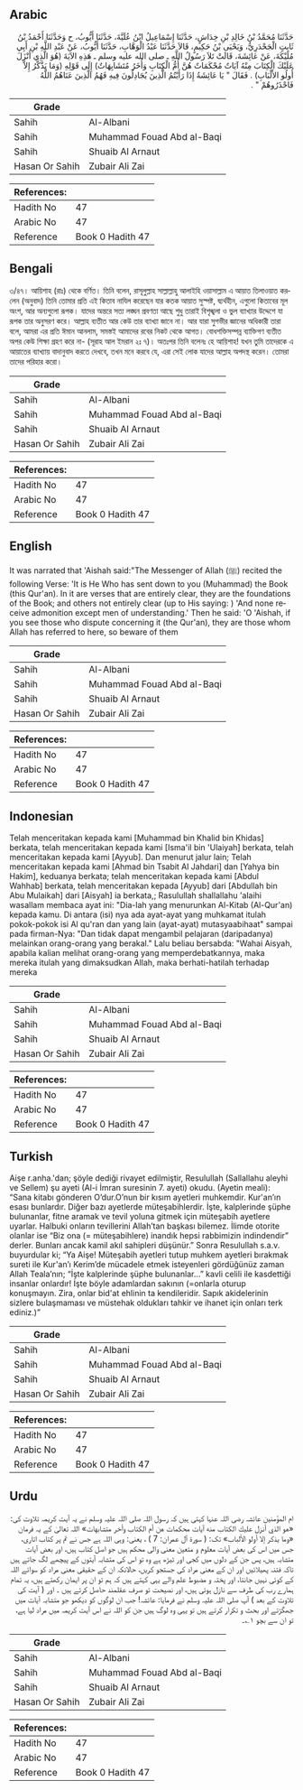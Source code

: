 ## Arabic


<div dir="rtl" lang="ar" style={{fontSize:'larger',backgroundColor:'#f8f9fa',padding:20}}>
حَدَّثَنَا مُحَمَّدُ بْنُ خَالِدِ بْنِ خِدَاشٍ، حَدَّثَنَا إِسْمَاعِيلُ ابْنُ عُلَيَّةَ، حَدَّثَنَا أَيُّوبُ، ح وَحَدَّثَنَا أَحْمَدُ بْنُ ثَابِتٍ الْجَحْدَرِيُّ، وَيَحْيَى بْنُ حَكِيمٍ، قَالاَ حَدَّثَنَا عَبْدُ الْوَهَّابِ، حَدَّثَنَا أَيُّوبُ، عَنْ عَبْدِ اللَّهِ بْنِ أَبِي مُلَيْكَةَ، عَنْ عَائِشَةَ، قَالَتْ تَلاَ رَسُولُ اللَّهِ ـ صلى الله عليه وسلم ـ هَذِهِ الآيَةَ (هُوَ الَّذِي أَنْزَلَ عَلَيْكَ الْكِتَابَ مِنْهُ آيَاتٌ مُحْكَمَاتٌ هُنَّ أُمُّ الْكِتَابِ وَأُخَرُ مُتَشَابِهَاتٌ)‏ إِلَى قَوْلِهِ (‏وَمَا يَذَّكَّرُ إِلاَّ أُولُو الأَلْبَابِ‏)‏ ‏.‏ فَقَالَ ‏"‏ يَا عَائِشَةُ إِذَا رَأَيْتُمُ الَّذِينَ يُجَادِلُونَ فِيهِ فَهُمُ الَّذِينَ عَنَاهُمُ اللَّهُ فَاحْذَرُوهُمْ ‏"‏ ‏.‏
</div>
<div style={{backgroundColor:'#f8f9fa',padding:20, marginBottom: 10}}><table> <thead> <tr> <th>Grade</th> <th></th> </tr> </thead> <tbody> <tr><td>Sahih</td><td>Al-Albani</td></tr><tr><td>Sahih</td><td>Muhammad Fouad Abd al-Baqi</td></tr><tr><td>Sahih</td><td>Shuaib Al Arnaut</td></tr><tr><td>Hasan Or Sahih</td><td>Zubair Ali Zai</td></tr></tbody></table><table> <thead> <tr> <th>References:</th> <th></th> </tr> </thead> <tbody><tr><td>Hadith No</td><td>47</td></tr><tr><td>Arabic No</td><td>47</td></tr><tr><td>Reference</td><td>Book 0 Hadith 47</td></tr></tbody></table></div>

## Bengali


<div dir="ltr" lang="bn" style={{fontSize:'larger',backgroundColor:'#f8f9fa',padding:20}}>
৩/৪৭। আয়িশাহ (রাঃ) থেকে বর্ণিত। তিনি বলেন, রাসূলুল্লাহ সাল্লাল্লাহু আলাইহি ওয়াসাল্লাম এ আয়াত তিলাওয়াত করলেন (অনুবাদ) তিনি তোমার প্রতি এই কিতাব নাযিল করেছেন যার কতক আয়াত সুস্পষ্ট, দ্ব্যর্থহীন, এগুলো কিতাবের মূল অংশ, আর অন্যগুলো রূপক। যাদের অন্তরে সত্য লঙ্ঘন প্রবণতা আছে শুধু তারাই বিশৃঙ্খলা ও ভুল ব্যাখ্যার উদ্দেশে যা রূপক তার অনুসরণ করে। আল্লাহ ব্যতীত আর কেউ তার ব্যাখ্যা জানে না। আর যারা সুগভীর জ্ঞানের অধিকারী তারা বলে, আমরা এর প্রতি ঈমান আনলাম, সমস্তই আমাদের রবের নিকট থেকে আগত। বোধশক্তিসম্পন্ন ব্যাক্তিগণ ব্যতীত অপর কেউ শিক্ষা গ্রহণ করে না- (সূরাহ আল ইমরান ২ঃ ৭)। অতঃপর তিনি বলেনঃ হে আয়িশাহ! যখন তুমি তাদেরকে এ আয়াতের ব্যাখ্যায় বাদানুবাদ করতে দেখবে, তখন মনে করবে যে, এরা সেই লোক যাদের আল্লাহ অপদস্থ করেন। তোমরা তাদের পরিহার করো।
</div>
<div style={{backgroundColor:'#f8f9fa',padding:20, marginBottom: 10}}><table> <thead> <tr> <th>Grade</th> <th></th> </tr> </thead> <tbody> <tr><td>Sahih</td><td>Al-Albani</td></tr><tr><td>Sahih</td><td>Muhammad Fouad Abd al-Baqi</td></tr><tr><td>Sahih</td><td>Shuaib Al Arnaut</td></tr><tr><td>Hasan Or Sahih</td><td>Zubair Ali Zai</td></tr></tbody></table><table> <thead> <tr> <th>References:</th> <th></th> </tr> </thead> <tbody><tr><td>Hadith No</td><td>47</td></tr><tr><td>Arabic No</td><td>47</td></tr><tr><td>Reference</td><td>Book 0 Hadith 47</td></tr></tbody></table></div>

## English


<div dir="ltr" lang="en" style={{fontSize:'larger',backgroundColor:'#f8f9fa',padding:20}}>
It was narrated that 'Aishah said:"The Messenger of Allah (ﷺ) recited the following Verse: 'It is He Who has sent down to you (Muhammad) the Book (this Qur'an). In it are verses that are entirely clear, they are the foundations of the Book; and others not entirely clear (up to His saying: ) 'And none receive admonition except men of understanding.' Then he said: 'O 'Aishah, if you see those who dispute concerning it (the Qur'an), they are those whom Allah has referred to here, so beware of them
</div>
<div style={{backgroundColor:'#f8f9fa',padding:20, marginBottom: 10}}><table> <thead> <tr> <th>Grade</th> <th></th> </tr> </thead> <tbody> <tr><td>Sahih</td><td>Al-Albani</td></tr><tr><td>Sahih</td><td>Muhammad Fouad Abd al-Baqi</td></tr><tr><td>Sahih</td><td>Shuaib Al Arnaut</td></tr><tr><td>Hasan Or Sahih</td><td>Zubair Ali Zai</td></tr></tbody></table><table> <thead> <tr> <th>References:</th> <th></th> </tr> </thead> <tbody><tr><td>Hadith No</td><td>47</td></tr><tr><td>Arabic No</td><td>47</td></tr><tr><td>Reference</td><td>Book 0 Hadith 47</td></tr></tbody></table></div>

## Indonesian


<div dir="ltr" lang="id" style={{fontSize:'larger',backgroundColor:'#f8f9fa',padding:20}}>
Telah menceritakan kepada kami [Muhammad bin Khalid bin Khidas] berkata, telah menceritakan kepada kami [Isma'il bin 'Ulaiyah] berkata, telah menceritakan kepada kami [Ayyub]. Dan menurut jalur lain; Telah menceritakan kepada kami [Ahmad bin Tsabit Al Jahdari] dan [Yahya bin Hakim], keduanya berkata; telah menceritakan kepada kami [Abdul Wahhab] berkata, telah menceritakan kepada [Ayyub] dari [Abdullah bin Abu Mulaikah] dari [Aisyah] ia berkata,; Rasulullah shallallahu 'alaihi wasallam membaca ayat ini: "Dia-lah yang menurunkan Al-Kitab (Al-Qur'an) kepada kamu. Di antara (isi) nya ada ayat-ayat yang muhkamat itulah pokok-pokok isi Al qu'ran dan yang lain (ayat-ayat) mutasyaabihaat" sampai pada firman-Nya: "Dan tidak dapat mengambil pelajaran (daripadanya) melainkan orang-orang yang berakal." Lalu beliau bersabda: "Wahai Aisyah, apabila kalian melihat orang-orang yang memperdebatkannya, maka mereka itulah yang dimaksudkan Allah, maka berhati-hatilah terhadap mereka
</div>
<div style={{backgroundColor:'#f8f9fa',padding:20, marginBottom: 10}}><table> <thead> <tr> <th>Grade</th> <th></th> </tr> </thead> <tbody> <tr><td>Sahih</td><td>Al-Albani</td></tr><tr><td>Sahih</td><td>Muhammad Fouad Abd al-Baqi</td></tr><tr><td>Sahih</td><td>Shuaib Al Arnaut</td></tr><tr><td>Hasan Or Sahih</td><td>Zubair Ali Zai</td></tr></tbody></table><table> <thead> <tr> <th>References:</th> <th></th> </tr> </thead> <tbody><tr><td>Hadith No</td><td>47</td></tr><tr><td>Arabic No</td><td>47</td></tr><tr><td>Reference</td><td>Book 0 Hadith 47</td></tr></tbody></table></div>

## Turkish


<div dir="ltr" lang="tr" style={{fontSize:'larger',backgroundColor:'#f8f9fa',padding:20}}>
Aişe r.anha.'dan; şöyle dediği rivayet edilmiştir, Resulullah (Sallallahu aleyhi ve Sellem) şu ayeti (Al-i İmran suresinin 7. ayeti) okudu. (Ayetin meali): “Sana kitabı gönderen O’dur.O’nun bir kısım ayetleri muhkemdir. Kur'an’ın esası bunlardır. Diğer bazı ayetlerde müteşabihlerdir. İşte, kalplerinde şüphe bulunanlar, fitne aramak ve tevil yoluna gitmek için müteşabih ayetlere uyarlar. Halbuki onların tevillerini Allah’tan başkası bilemez. İlimde otorite olanlar ise “Biz ona (= müteşabihlere) inandık hepsi rabbimizin indindendir” derler. Bunları ancak kamil akıl sahipleri düşünür.” Sonra Resulullah s.a.v. buyurdular ki; “Ya Aişe! Müteşabih ayetleri tutup muhkem ayetleri bırakmak sureti ile Kur'an’ı Kerim’de mücadele etmek isteyenleri gördüğünüz zaman Allah Teala’nın; “İşte kalplerinde şüphe bulunanlar…” kavli celili ile kasdettiği insanlar onlardır! İşte böyle adamlardan sakının (=onlarla oturup konuşmayın. Zira, onlar bid'at ehlinin ta kendileridir. Sapık akidelerinin sizlere bulaşmaması ve müstehak oldukları tahkir ve ihanet için onları terk ediniz.)”
</div>
<div style={{backgroundColor:'#f8f9fa',padding:20, marginBottom: 10}}><table> <thead> <tr> <th>Grade</th> <th></th> </tr> </thead> <tbody> <tr><td>Sahih</td><td>Al-Albani</td></tr><tr><td>Sahih</td><td>Muhammad Fouad Abd al-Baqi</td></tr><tr><td>Sahih</td><td>Shuaib Al Arnaut</td></tr><tr><td>Hasan Or Sahih</td><td>Zubair Ali Zai</td></tr></tbody></table><table> <thead> <tr> <th>References:</th> <th></th> </tr> </thead> <tbody><tr><td>Hadith No</td><td>47</td></tr><tr><td>Arabic No</td><td>47</td></tr><tr><td>Reference</td><td>Book 0 Hadith 47</td></tr></tbody></table></div>

## Urdu


<div dir="rtl" lang="ur" style={{fontSize:'larger',backgroundColor:'#f8f9fa',padding:20}}>
ام المؤمنین عائشہ رضی اللہ عنہا کہتی ہیں کہ رسول اللہ صلی اللہ علیہ وسلم نے یہ آیت کریمہ تلاوت کی: «هو الذي أنزل عليك الكتاب منه آيات محكمات هن أم الكتاب وأخر متشابهات» اللہ تعالیٰ کے یہ فرمان «وما يذكر إلا أولو الألباب» تک: ( سورة آل عمران: 7 ) ، یعنی: وہی اللہ ہے جس نے تم پر کتاب اتاری، جس میں اس کی بعض آیات معلوم و متعین معنی والی محکم ہیں جو اصل کتاب ہیں، اور بعض آیات متشابہ ہیں، پس جن کے دلوں میں کجی اور ٹیڑھ ہے وہ تو اس کی متشابہ آیتوں کے پیچھے لگ جاتے ہیں تاکہ فتنہ پھیلائیں اور ان کے معنی مراد کی جستجو کریں، حالانکہ ان کے حقیقی معنی مراد کو سوائے اللہ کے کوئی نہیں جانتا، اور پختہ و مضبوط علم والے یہی کہتے ہیں کہ ہم تو ان پر ایمان رکھتے ہیں، یہ تمام ہمارے رب کی طرف سے نازل ہوئی ہیں، اور نصیحت تو صرف عقلمند حاصل کرتے ہیں ۔ اور ( آیت کی تلاوت کے بعد ) آپ صلی اللہ علیہ وسلم نے فرمایا: عائشہ! جب ان لوگوں کو دیکھو جو متشابہ آیات میں جھگڑتے اور بحث و تکرار کرتے ہیں تو یہی وہ لوگ ہیں جن کو اللہ نے اس آیت کریمہ میں مراد لیا ہے، تو ان سے بچو ۱؎۔
</div>
<div style={{backgroundColor:'#f8f9fa',padding:20, marginBottom: 10}}><table> <thead> <tr> <th>Grade</th> <th></th> </tr> </thead> <tbody> <tr><td>Sahih</td><td>Al-Albani</td></tr><tr><td>Sahih</td><td>Muhammad Fouad Abd al-Baqi</td></tr><tr><td>Sahih</td><td>Shuaib Al Arnaut</td></tr><tr><td>Hasan Or Sahih</td><td>Zubair Ali Zai</td></tr></tbody></table><table> <thead> <tr> <th>References:</th> <th></th> </tr> </thead> <tbody><tr><td>Hadith No</td><td>47</td></tr><tr><td>Arabic No</td><td>47</td></tr><tr><td>Reference</td><td>Book 0 Hadith 47</td></tr></tbody></table></div>